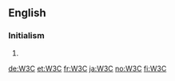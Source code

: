 ==English==

===Initialism===
{{en-initialism}}

# {{initialism of|[[w:World Wide Web Consortium|World Wide Web Consortium]]}}

[[de:W3C]]
[[et:W3C]]
[[fr:W3C]]
[[ja:W3C]]
[[no:W3C]]
[[fi:W3C]]